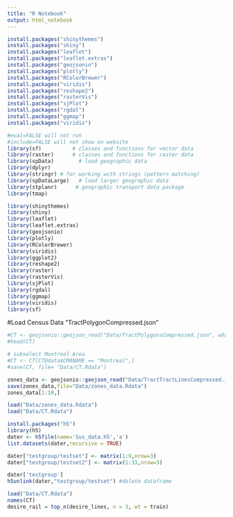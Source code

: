 ```yaml
---
title: "R Notebook"
output: html_notebook
---
```

```r
install.packages("shinythemes")
install.packages("shiny")
install.packages("leaflet")
install.packages("leaflet.extras")
install.packages("geojsonio")
install.packages("plotly")
install.packages("RColorBrewer")
install.packages("viridis")
install.packages("reshape2")
install.packages("rasterVis")
install.packages("sjPlot")
install.packages("rgdal")
install.packages("ggmap")
install.packages("viridis")

```

```r
#eval=FALSE will not run 
#include=FALSE will not show on website
library(sf)          # classes and functions for vector data
library(raster)      # classes and functions for raster data
library(spData)        # load geographic data
library(dplyr)
library(stringr) # for working with strings (pattern matching)
library(spDataLarge)   # load larger geographic data
library(stplanr)      # geographic transport data package
library(tmap)    
```

```r
library(shinythemes)
library(shiny)
library(leaflet)
library(leaflet.extras)
library(geojsonio)
library(plotly)
library(RColorBrewer)
library(viridis)
library(ggplot2)
library(reshape2)
library(raster)
library(rasterVis)
library(sjPlot)
library(rgdal)
library(ggmap)
library(viridis)
library(sf)
```
#Load Census Data "TractPolygonCompressed.json"
```r
#CT <- geojsonio::geojson_read("Data/TractPolygonsCompressed.json", what="sp")
#head(CT)

# subselect Montreal Area
#CT <- CT[CT@data$CMANAME == "Montreal",]
#save(CT, file= "Data/CT.Rdata")
```

```r
zones_data <- geojsonio::geojson_read("Data/TractTractLinesCompressed.json", what="sp")
save(zones_data,file="Data/zones_data.Rdata")
zones_data[1:10,]
```

```r
load("Data/zones_data.Rdata")
load("Data/CT.Rdata")

```

```r
install.packages("h5")
library(h5)
dater <- h5file(name='Sus_data.h5','a')
list.datasets(dater,recursive = TRUE)
```
```r
dater["testgroup/testset"] <- matrix(1:9,nrow=3)
dater["testgroup/testset2"] <- matrix(1:33,nrow=3)

```

```r
dater['testgroup']
h5unlink(dater,"testgroup/testset") #delete dataframe
```

```r
load("Data/CT.Rdata")
names(CT)
desire_rail = top_n(desire_lines, n = 3, wt = train)
```


